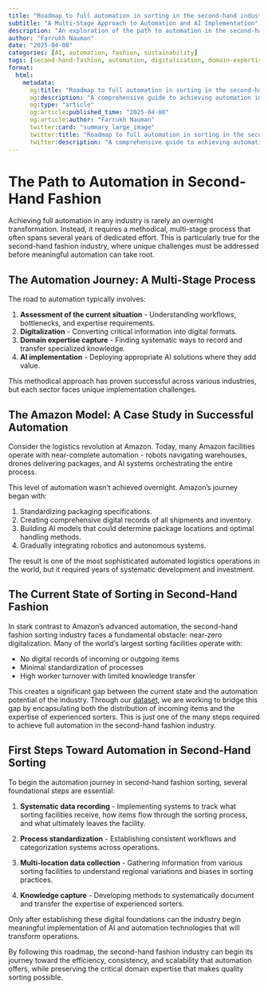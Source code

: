 ```yaml
---
title: "Roadmap to full automation in sorting in the second-hand industry"
subtitle: "A Multi-Stage Approach to Automation and AI Implementation"
description: "An exploration of the path to automation in the second-hand fashion industry, examining the steps needed for successful AI integration from initial assessment to full implementation."
author: "Farrukh Nauman"
date: "2025-04-08"
categories: [AI, automation, fashion, sustainability]
tags: [second-hand-fashion, automation, digitalization, domain-expertise, sorting-industry, AI-readiness]
format:
  html:
    metadata:
      og:title: "Roadmap to full automation in sorting in the second-hand industry"
      og:description: "A comprehensive guide to achieving automation in the second-hand fashion industry, focusing on digitalization, expertise capture, and AI implementation."
      og:type: "article"
      og:article:published_time: "2025-04-08"
      og:article:author: "Farrukh Nauman"
      twitter:card: "summary_large_image"
      twitter:title: "Roadmap to full automation in sorting in the second-hand industry"
      twitter:description: "A comprehensive guide to achieving automation in the second-hand fashion industry, focusing on digitalization, expertise capture, and AI implementation."
---
```


# The Path to Automation in Second-Hand Fashion

Achieving full automation in any industry is rarely an overnight transformation. Instead, it requires a methodical, multi-stage process that often spans several years of dedicated effort. This is particularly true for the second-hand fashion industry, where unique challenges must be addressed before meaningful automation can take root.

## The Automation Journey: A Multi-Stage Process

The road to automation typically involves:

1. **Assessment of the current situation** - Understanding workflows, bottlenecks, and expertise requirements.
2. **Digitalization** - Converting critical information into digital formats.
3. **Domain expertise capture** - Finding systematic ways to record and transfer specialized knowledge.
4. **AI implementation** - Deploying appropriate AI solutions where they add value.

This methodical approach has proven successful across various industries, but each sector faces unique implementation challenges.

## The Amazon Model: A Case Study in Successful Automation

Consider the logistics revolution at Amazon. Today, many Amazon facilities operate with near-complete automation - robots navigating warehouses, drones delivering packages, and AI systems orchestrating the entire process. 

This level of automation wasn't achieved overnight. Amazon's journey began with:

1. Standardizing packaging specifications.
2. Creating comprehensive digital records of all shipments and inventory.
3. Building AI models that could determine package locations and optimal handling methods.
4. Gradually integrating robotics and autonomous systems.

The result is one of the most sophisticated automated logistics operations in the world, but it required years of systematic development and investment.

## The Current State of Sorting in Second-Hand Fashion

In stark contrast to Amazon's advanced automation, the second-hand fashion sorting industry faces a fundamental obstacle: near-zero digitalization. Many of the world's largest sorting facilities operate with:

- No digital records of incoming or outgoing items
- Minimal standardization of processes
- High worker turnover with limited knowledge transfer

This creates a significant gap between the current state and the automation potential of the industry. Through our [dataset](https://zenodo.org/records/13788681), we are working to bridge this gap by encapsulating both the distribution of incoming items and the expertise of experienced sorters. This is just one of the many steps required to achieve full automation in the second-hand fashion industry.

## First Steps Toward Automation in Second-Hand Sorting

To begin the automation journey in second-hand fashion sorting, several foundational steps are essential:

1. **Systematic data recording** - Implementing systems to track what sorting facilities receive, how items flow through the sorting process, and what ultimately leaves the facility.

2. **Process standardization** - Establishing consistent workflows and categorization systems across operations.

3. **Multi-location data collection** - Gathering information from various sorting facilities to understand regional variations and biases in sorting practices.

4. **Knowledge capture** - Developing methods to systematically document and transfer the expertise of experienced sorters.

Only after establishing these digital foundations can the industry begin meaningful implementation of AI and automation technologies that will transform operations.

By following this roadmap, the second-hand fashion industry can begin its journey toward the efficiency, consistency, and scalability that automation offers, while preserving the critical domain expertise that makes quality sorting possible. 
